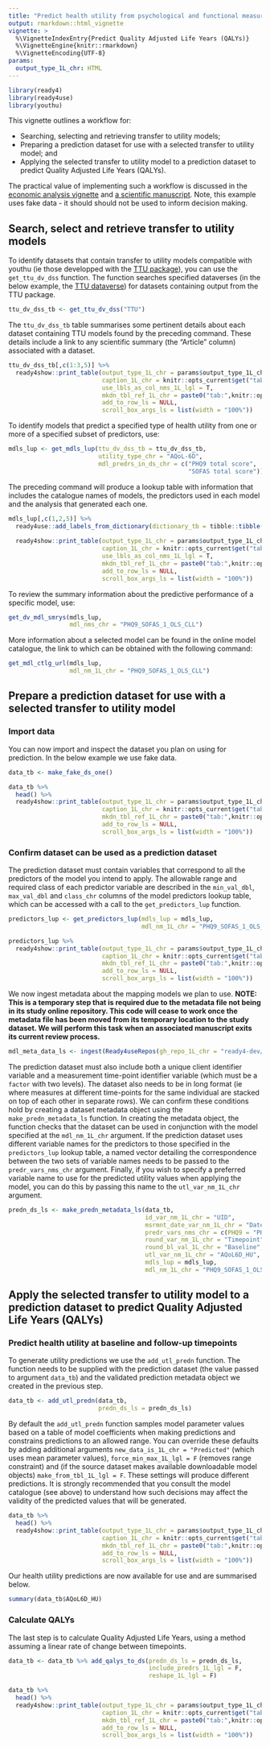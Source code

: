 ```yaml
---
title: "Predict health utility from psychological and functional measures (PHQ-9 and SOFAS)"
output: rmarkdown::html_vignette
vignette: >
  %\VignetteIndexEntry{Predict Quality Adjusted Life Years (QALYs)}
  %\VignetteEngine{knitr::rmarkdown}
  %\VignetteEncoding{UTF-8}
params:
  output_type_1L_chr: HTML
---
```


```r
library(ready4)
library(ready4use)
library(youthu)
```

This vignette outlines a workflow for:

- Searching, selecting and retrieving transfer to utility models;
- Preparing a prediction dataset for use with a selected transfer to utility model; and
- Applying the selected transfer to utility model to a prediction dataset to predict Quality Adjusted Life Years (QALYs).

The practical value of implementing such a workflow is discussed in the [economic analysis vignette](https://ready4-dev.github.io/youthu/articles/Economic_Analysis.html) and [a scientific manuscript](https://www.medrxiv.org/content/10.1101/2021.07.07.21260129v2.full). Note, this example uses fake data - it should should not be used to inform decision making.

## Search, select and retrieve transfer to utility models
To identify datasets that contain transfer to utility models compatible with youthu (ie those developped with the [TTU package](https://ready4-dev.github.io/TTU/index.html)), you can use the `get_ttu_dv_dss` function. The function searches specified dataverses (in the below example, the [TTU dataverse](https://dataverse.harvard.edu/dataverse/TTU)) for datasets containing output from the TTU package.

```r
ttu_dv_dss_tb <- get_ttu_dv_dss("TTU")
```

The `ttu_dv_dss_tb` table summarises some pertinent details about each dataset containing TTU models found by the preceding command. These details include a link to any scientific summary (the "Article" column) associated with a dataset.

```r
ttu_dv_dss_tb[,c(1:3,5)] %>% 
  ready4show::print_table(output_type_1L_chr = params$output_type_1L_chr,
                          caption_1L_chr = knitr::opts_current$get("tab.cap"),
                          use_lbls_as_col_nms_1L_lgl = T,
                          mkdn_tbl_ref_1L_chr = paste0("tab:",knitr::opts_current$get("tab.id")),
                          add_to_row_ls = NULL,
                          scroll_box_args_ls = list(width = "100%")) 
```

To identify models that predict a specified type of health utility from one or more of a specified subset of predictors, use:

```r
mdls_lup <- get_mdls_lup(ttu_dv_dss_tb = ttu_dv_dss_tb,
                         utility_type_chr = "AQoL-6D",
                         mdl_predrs_in_ds_chr = c("PHQ9 total score",
                                                  "SOFAS total score"))
```

The preceding command will produce a lookup table with information that includes the catalogue names of models, the predictors used in each model and the analysis that generated each one.

```r
mdls_lup[,c(1,2,5)] %>% 
  ready4use::add_labels_from_dictionary(dictionary_tb = tibble::tibble(var_nm_chr = names(mdls_lup)[c(1,2,5)],
                                                                       var_desc_chr = c("Catalogue reference", "Predictors", "Analysis"))) %>%
  ready4show::print_table(output_type_1L_chr = params$output_type_1L_chr,
                          caption_1L_chr = knitr::opts_current$get("tab.cap"),
                          use_lbls_as_col_nms_1L_lgl = T,
                          mkdn_tbl_ref_1L_chr = paste0("tab:",knitr::opts_current$get("tab.id")),
                          add_to_row_ls = NULL,
                          scroll_box_args_ls = list(width = "100%")) 
```

To review the summary information about the predictive performance of a specific model, use:

```r
get_dv_mdl_smrys(mdls_lup,
                 mdl_nms_chr = "PHQ9_SOFAS_1_OLS_CLL")

```

More information about a selected model can be found in the online model catalogue, the link to which can be obtained with the following command:

```r
get_mdl_ctlg_url(mdls_lup,
                 mdl_nm_1L_chr = "PHQ9_SOFAS_1_OLS_CLL")
```

## Prepare a prediction dataset for use with a selected transfer to utility model

### Import data
You can now import and inspect the dataset you plan on using for prediction. In the below example we use fake data.

```r
data_tb <- make_fake_ds_one()
```
```r
data_tb %>% 
  head() %>%
  ready4show::print_table(output_type_1L_chr = params$output_type_1L_chr,
                          caption_1L_chr = knitr::opts_current$get("tab.cap"),
                          mkdn_tbl_ref_1L_chr = paste0("tab:",knitr::opts_current$get("tab.id")),
                          add_to_row_ls = NULL,
                          scroll_box_args_ls = list(width = "100%")) 
```

### Confirm dataset can be used as a prediction dataset
The prediction dataset must contain variables that correspond to all the predictors of the model you intend to apply. The allowable range and required class of each predictor variable are described in the `min_val_dbl`,	`max_val_dbl` and	`class_chr` columns of the model predictors lookup table, which can be accessed with a call to the `get_predictors_lup` function.

```r
predictors_lup <- get_predictors_lup(mdls_lup = mdls_lup,
                                     mdl_nm_1L_chr = "PHQ9_SOFAS_1_OLS_CLL")
```
```r
predictors_lup %>% 
  ready4show::print_table(output_type_1L_chr = params$output_type_1L_chr,
                          caption_1L_chr = knitr::opts_current$get("tab.cap"),
                          mkdn_tbl_ref_1L_chr = paste0("tab:",knitr::opts_current$get("tab.id")),
                          add_to_row_ls = NULL,
                          scroll_box_args_ls = list(width = "100%")) 
```

We now ingest metadata about the mapping models we plan to use. **NOTE: This is a temporary step that is required due to the metadata file not being in its study online repository. This code will cease to work once the metadata file has been moved from its temporary location to the study dataset. We will perform this task when an associated manuscript exits its current review process.**

```r
mdl_meta_data_ls <- ingest(Ready4useRepos(gh_repo_1L_chr = "ready4-dev/youthu", gh_tag_1L_chr = "v0.0.0.91125"), fls_to_ingest_chr = c("mdl_meta_data_ls"), metadata_1L_lgl = F)
```


The prediction dataset must also include both a unique client identifier variable and a measurement time-point identifier variable (which must be a `factor`{.R} with two levels). The dataset also needs to be in long format (ie where measures at different time-points for the same individual are stacked on top of each other in separate rows). We can confirm these conditions hold by creating a dataset metadata object using the `make_predn_metadata_ls` function. In creating the metadata object, the function checks that the dataset can be used in conjunction with the model specified at the `mdl_nm_1L_chr` argument. If the prediction dataset uses different variable names for the predictors to those specified in the `predictors_lup`{.R} lookup table, a named vector detailing the correspondence between the two sets of variable names needs to be passed to the `predr_vars_nms_chr` argument. Finally, if you wish to specify a preferred variable name to use for the predicted utility values when applying the model, you can do this by passing this name to the `utl_var_nm_1L_chr` argument.

```r
predn_ds_ls <- make_predn_metadata_ls(data_tb,
                                      id_var_nm_1L_chr = "UID",
                                      msrmnt_date_var_nm_1L_chr = "Date",
                                      predr_vars_nms_chr = c(PHQ9 = "PHQ_total",SOFAS = "SOFAS_total"),
                                      round_var_nm_1L_chr = "Timepoint",
                                      round_bl_val_1L_chr = "Baseline",
                                      utl_var_nm_1L_chr = "AQoL6D_HU",
                                      mdls_lup = mdls_lup,
                                      mdl_nm_1L_chr = "PHQ9_SOFAS_1_OLS_CLL")
```


## Apply the selected transfer to utility model to a prediction dataset to predict Quality Adjusted Life Years (QALYs)

### Predict health utility at baseline and follow-up timepoints
To generate utility predictions we use the `add_utl_predn`{.R} function. The function needs to be supplied with the prediction dataset (the value passed to argument `data_tb`) and the validated prediction metadata object we created in the previous step. 
```r
data_tb <- add_utl_predn(data_tb,
                         predn_ds_ls = predn_ds_ls)

```
By default the `add_utl_predn`{.R} function samples model parameter values based on a table of model coefficients when making predictions and constrains predictions to an allowed range. You can override these defaults by adding additional arguments `new_data_is_1L_chr = "Predicted"` (which uses mean parameter values), `force_min_max_1L_lgl = F` (removes range constraint) and (if the source dataset makes available downloadable model objects) `make_from_tbl_1L_lgl = F`. These settings will produce different predictions. It is strongly recommended that you consult the model catalogue (see above) to understand how such decisions may affect the validity of the predicted values that will be generated.


```r
data_tb %>% 
  head() %>%
  ready4show::print_table(output_type_1L_chr = params$output_type_1L_chr,
                          caption_1L_chr = knitr::opts_current$get("tab.cap"),
                          mkdn_tbl_ref_1L_chr = paste0("tab:",knitr::opts_current$get("tab.id")),
                          add_to_row_ls = NULL,
                          scroll_box_args_ls = list(width = "100%")) 
```

Our health utility predictions are now available for use and are summarised below.

```r
summary(data_tb$AQoL6D_HU)
```

### Calculate QALYs
The last step is to calculate Quality Adjusted Life Years, using a method assuming a linear rate of change between timepoints.

```r
data_tb <- data_tb %>% add_qalys_to_ds(predn_ds_ls = predn_ds_ls,
                                       include_predrs_1L_lgl = F,
                                       reshape_1L_lgl = F)
```

```r
data_tb %>% 
  head() %>%
  ready4show::print_table(output_type_1L_chr = params$output_type_1L_chr,
                          caption_1L_chr = knitr::opts_current$get("tab.cap"),
                          mkdn_tbl_ref_1L_chr = paste0("tab:",knitr::opts_current$get("tab.id")),
                          add_to_row_ls = NULL,
                          scroll_box_args_ls = list(width = "100%")) 

```


